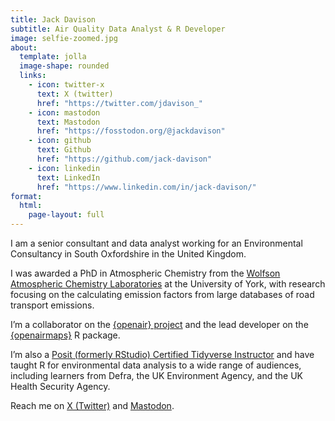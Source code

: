 ```yaml
---
title: Jack Davison 
subtitle: Air Quality Data Analyst & R Developer
image: selfie-zoomed.jpg
about:
  template: jolla
  image-shape: rounded
  links:
    - icon: twitter-x
      text: X (twitter)
      href: "https://twitter.com/jdavison_"
    - icon: mastodon
      text: Mastodon
      href: "https://fosstodon.org/@jackdavison"
    - icon: github
      text: Github
      href: "https://github.com/jack-davison"
    - icon: linkedin
      text: LinkedIn
      href: "https://www.linkedin.com/in/jack-davison/"
format: 
  html:
    page-layout: full
---
```


<style>
#quarto-content>* {
    padding-top: 0px;
}
element.style {
    min-height: calc(50vh - 73px);
}
</style>

I am a senior consultant and data analyst working for an Environmental Consultancy in South Oxfordshire in the United Kingdom.

I was awarded a PhD in Atmospheric Chemistry from the [Wolfson Atmospheric Chemistry Laboratories](https://www.york.ac.uk/chemistry/research/wacl/) at the University of York, with research focusing on the calculating emission factors from large databases of road transport emissions. 

I'm a collaborator on the [{openair} project](https://github.com/davidcarslaw/openair) and the lead developer on the [{openairmaps}](https://github.com/davidcarslaw/openairmaps) R package. 

I'm also a [Posit (formerly RStudio) Certified Tidyverse Instructor](https://education.rstudio.com/trainers/) and have taught R for environmental data analysis to a wide range of audiences, including learners from Defra, the UK Environment Agency, and the UK Health Security Agency.

Reach me on [X (Twitter)](https://twitter.com/JDavison_) and <a rel="me" href="https://fosstodon.org/@jackdavison">Mastodon</a>.
